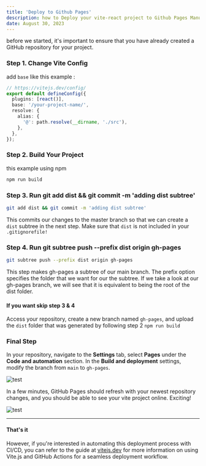 ```yaml
---
title: 'Deploy to Github Pages'
description: how to Deploy your vite-react project to Github Pages Manually.
date: August 30, 2023
---
```


before we started, it's important to ensure that you have already created a GitHub repository for your project.

### Step 1. Change Vite Config

add `base` like this example :

```ts
// https://vitejs.dev/config/
export default defineConfig({
  plugins: [react()],
  base: '/your-project-name/',
  resolve: {
    alias: {
      '@': path.resolve(__dirname, './src'),
    },
  },
});
```

### Step 2. Build Your Project

this example using npm

```bash
npm run build
```

### Step 3. Run git add dist && git commit -m 'adding dist subtree'

```bash
git add dist && git commit -m 'adding dist subtree'
```

This commits our changes to the master branch so that we can create a `dist` subtree in the next step. Make sure that `dist` is not included in your `.gitignorefile!`

### Step 4. Run git subtree push --prefix dist origin gh-pages

```bash
git subtree push --prefix dist origin gh-pages
```

This step makes gh-pages a subtree of our main branch. The prefix option specifies the folder that we want for our the subtree. If we take a look at our gh-pages branch, we will see that it is equivalent to being the root of the dist folder.

#### If you want skip step 3 & 4

Access your repository, create a new branch named `gh-pages`, and upload the `dist` folder that was generated by following step 2 `npm run build`

### Final Step

In your repository, navigate to the **Settings** tab, select **Pages** under the **Code and automation** section. In the **Build and deployment** settings, modify the branch from `main` to `gh-pages`.

<p className="mt-6">
  <img className="rounded-md" draggable="false" src="/images/post/gh-pages.jpg" alt="test" />
</p>

In a few minutes, GitHub Pages should refresh with your newest repository changes, and you should be able to see your vite project online. Exciting!

<p className="mt-6">
  <img className="rounded-md" draggable="false" src="/images/post/result-gh-pages.jpg" alt="test" />
</p>
<hr className="my-6" />

#### That's it

However, if you're interested in automating this deployment process with CI/CD, you can refer to the guide at [vitejs.dev](https://vitejs.dev/guide/static-deploy.html#github-pages) for more information on using Vite.js and GitHub Actions for a seamless deployment workflow.
